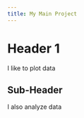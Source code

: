```yaml
---
title: My Main Project
---
```


# Header 1

I like to plot data

## Sub-Header

I also analyze data
